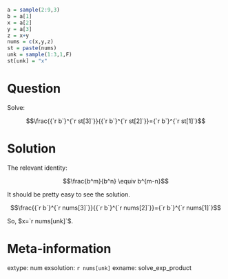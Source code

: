 ```r
a = sample(2:9,3)
b = a[1]
x = a[2]
y = a[3]
z = x+y
nums = c(x,y,z)
st = paste(nums)
unk = sample(1:3,1,F)
st[unk] = "x"
```


Question
========

Solve:

$$\frac{{`r b`}^{`r st[3]`}}{{`r b`}^{`r st[2]`}}={`r b`}^{`r st[1]`}$$

Solution
========

The relevant identity:

$$\frac{b^m}{b^n} \equiv b^{m-n}$$

It should be pretty easy to see the solution.

$$\frac{{`r b`}^{`r nums[3]`}}{{`r b`}^{`r nums[2]`}}={`r b`}^{`r nums[1]`}$$

So, $x=`r nums[unk]`$.


Meta-information
============
extype: num
exsolution: `r nums[unk]`
exname: solve_exp_product